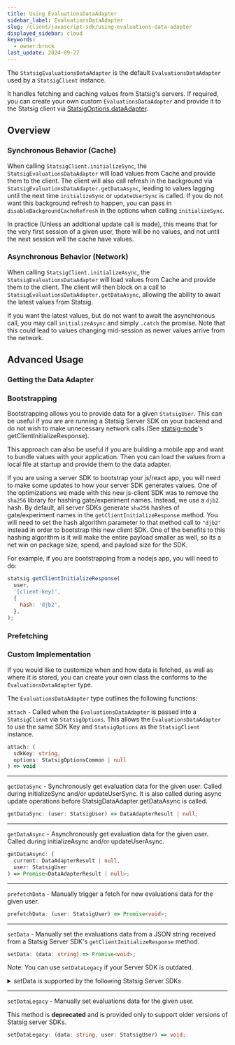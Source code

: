 ```yaml
---
title: Using EvaluationsDataAdapter
sidebar_label: EvaluationsDataAdapter
slug: /client/javascript-sdk/using-evaluations-data-adapter
displayed_sidebar: cloud
keywords:
  - owner:brock
last_update: 2024-09-27
---
```



The `StatsigEvaluationsDataAdapter` is the default `EvaluationsDataAdapter` used by a `StatsigClient` instance.

It handles fetching and caching values from Statsig's servers. If required, you can create your own custom `EvaluationsDataAdapter`
and provide it to the Statsig client via [StatsigOptions.dataAdapter](/client/javascript-sdk#statsig-options).

## Overview

### Synchronous Behavior (Cache)

When calling `StatsigClient.initializeSync`, the `StatsigEvaluationsDataAdapter` will load values
from Cache and provide them to the client. The client will also call refresh in the background via
`StatsigEvaluationsDataAdapter.getDataAsync`, leading to values lagging until the next time `initializeSync` or `updateUserSync` is called. If you do not want this background refresh to happen, you can pass in `disableBackgroundCacheRefresh` in the options when calling `initializeSync`.

In practice (Unless an additional update call is made), this means that for the very first session of a given user, there will be no values, and not until the next session will the cache have values.

### Asynchronous Behavior (Network)

When calling `StatsigClient.initializeAsync`, the `StatsigEvaluationsDataAdapter` will load values
from Cache and provide them to the client. The client will then block on a call to `StatsigEvaluationsDataAdapter.getDataAsync`,
allowing the ability to await the latest values from Statsig.

If you want the latest values, but do not want to await the asynchronous call, you may call `initializeAsync` and simply `.catch` the promise. Note that
this could lead to values changing mid-session as newer values arrive from the network.

## Advanced Usage

### Getting the Data Adapter

<GitHubEmbed url="https://raw.githubusercontent.com/statsig-io/js-client-monorepo/main/samples/react/src/samples/precomputed-client/sample-precomp-get-data-adapter.tsx" />

### Bootstrapping

Bootstrapping allows you to provide data for a given `StatsigUser`. This can be useful if you are are running a
Statsig Server SDK on your backend and do not wish to make unnecessary network calls (See [statsig-node](/server/nodejsServerSDK#bootstrap)'s getClientInitializeResponse).

This approach can also be useful if you are building a mobile app and want to bundle values with your application. Then you can load the values from a local file at startup and provide them to the data adapter.

<GitHubEmbed url="https://raw.githubusercontent.com/statsig-io/js-client-monorepo/main/samples/react/src/samples/precomputed-client/sample-precomp-bootstrap.tsx" />

If you are using a server SDK to bootstrap your js/react app, you will need to make some updates to how your server SDK generates values.  One of the optimizations we made with this new js-client SDK was to remove the `sha256` library for hashing gate/experiment names.  Instead, we use a `djb2` hash.  By default, all server SDKs generate `sha256` hashes of gate/experiment names in the `getClientInitializeResponse` method.  You will need to set the hash algorithm parameter to that method call to `"djb2"` instead in order to bootstrap this new client SDK.  One of the benefits to this hashing algorithm is it will make the entire payload smaller as well, so its a net win on package size, speed, and payload size for the SDK.

For example, if you are bootstrapping from a nodejs app, you will need to do:

```js
statsig.getClientInitializeResponse(
  user,
  '[client-key]',
  {
    hash: 'djb2',
  },
);
```

### Prefetching

<GitHubEmbed url="https://raw.githubusercontent.com/statsig-io/js-client-monorepo/main/samples/react/src/samples/precomputed-client/sample-precomp-prefetch.tsx" />

### Custom Implementation

If you would like to customize when and how data is fetched, as well as where it is stored, you can create your own class the conforms to the `EvaluationsDataAdapter` type.

The `EvaluationsDataAdapter` type outlines the following functions:

`attach` - Called when the `EvaluationsDataAdapter` is passed into a `StatsigClient` via `StatsigOptions`. This allows the `EvaluationsDataAdapter` to use
  the same SDK Key and `StatsigOptions` as the `StatsigClient` instance.

```typescript
attach: (
  sdkKey: string, 
  options: StatsigOptionsCommon | null
) => void
```

---

`getDataSync` - Synchronously get evaluation data for the given user. Called during initializeSync and/or updateUserSync. It is also called during
  async update operations before StatsigDataAdapter.getDataAsync is called.

```typescript
getDataSync: (user: StatsigUser) => DataAdapterResult | null;
```

---

`getDataAsync` - Asynchronously get evaluation data for the given user. Called during initializeAsync and/or updateUserAsync.
```typescript
getDataAsync: (
  current: DataAdapterResult | null, 
  user: StatsigUser
) => Promise<DataAdapterResult | null>;
```

---

`prefetchData` - Manually trigger a fetch for new evaluations data for the given user.
```typescript
prefetchData: (user: StatsigUser) => Promise<void>;
```

---

`setData` - Manually set the evaluations data from a JSON string received from a Statsig Server SDK's `getClientInitializeResponse` method.

```typescript
setData: (data: string) => Promise<void>;
```
Note: You can use <code>setDataLegacy</code> if your Server SDK is outdated.
<details>
  <summary>setData is supported by the following Statsig Server SDKs</summary>
   <ul>
    <li>node-js-server-sdk@5.20.0</li>
    <li>java-server-sdk@1.18.0</li>
    <li>ruby-sdk@1.34.0</li>
    <li>dotnet-sdk@1.25.0</li>
    <li>php-sdk@3.2.0</li>
   </ul>
</details>


---

`setDataLegacy` - Manually set evaluations data for the given user.

This method is **deprecated** and is provided only to support older versions of Statsig server SDKs.

```typescript
setDataLegacy: (data: string, user: StatsigUser) => void;
```
